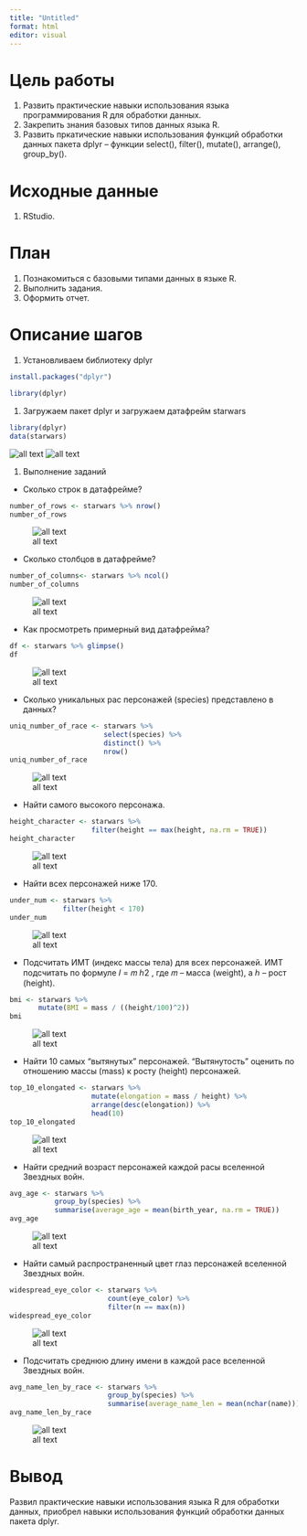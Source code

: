 ---
title: "Untitled"
format: html
editor: visual
---

# Цель работы
1. Развить практические навыки использования языка программирования R для обработки данных.
2. Закрепить знания базовых типов данных языка R.
3. Развить пркатические навыки использования функций обработки данных пакета dplyr – функции
select(), filter(), mutate(), arrange(), group_by().

# Исходные данные
1. RStudio.

# План
1. Познакомиться с базовыми типами данных в языке R.
2. Выполнить задания.
3. Оформить отчет.

# Описание шагов
1. Установливаем библиотеку dplyr

```R
install.packages("dplyr")
```

```R
library(dplyr)
```
1. Загружаем пакет dplyr и загружаем датафрейм starwars

```R
library(dplyr)
data(starwars)
```
![all text](img/1.jpg)
![all text](img/2.jpg)

1. Выполнение заданий

* Сколько строк в датафрейме?

```R
number_of_rows <- starwars %>% nrow()
number_of_rows
```

![all text](img/3.jpg)

* Сколько столбцов в датафрейме?

```R
number_of_columns<- starwars %>% ncol()
number_of_columns
```

![all text](img/4.jpg)

* Как просмотреть примерный вид датафрейма?

```R
df <- starwars %>% glimpse()
df
```

![all text](img/5.jpg)

* Сколько уникальных рас персонажей (species) представлено в данных?

```R
uniq_number_of_race <- starwars %>%
                       select(species) %>%
                       distinct() %>%
                       nrow()
uniq_number_of_race
```

![all text](img/6.jpg)

* Найти самого высокого персонажа.

```R
height_character <- starwars %>%
                    filter(height == max(height, na.rm = TRUE))
height_character
```

![all text](img/7.jpg)

* Найти всех персонажей ниже 170.

```R
under_num <- starwars %>%
             filter(height < 170)
under_num
```

![all text](img/8.jpg)

* Подсчитать ИМТ (индекс массы тела) для всех персонажей. ИМТ подсчитать по формуле 𝐼 = 𝑚
ℎ2 , где 𝑚 – масса (weight), а ℎ – рост (height).

```R
bmi <- starwars %>%
       mutate(BMI = mass / ((height/100)^2))
bmi
```

![all text](img/9.jpg)


* Найти 10 самых “вытянутых” персонажей. “Вытянутость” оценить по отношению массы (mass) к росту
(height) персонажей.

```R
top_10_elongated <- starwars %>%
                    mutate(elongation = mass / height) %>%
                    arrange(desc(elongation)) %>%
                    head(10)
top_10_elongated
```

![all text](img/10.jpg)

* Найти средний возраст персонажей каждой расы вселенной Звездных войн.

```R
avg_age <- starwars %>%
           group_by(species) %>%
           summarise(average_age = mean(birth_year, na.rm = TRUE))
avg_age
```

![all text](img/11.jpg)

* Найти самый распространенный цвет глаз персонажей вселенной Звездных войн.

```R
widespread_eye_color <- starwars %>%
                        count(eye_color) %>%
                        filter(n == max(n))
widespread_eye_color
```


![all text](img/12.jpg)

* Подсчитать среднюю длину имени в каждой расе вселенной Звездных войн.

```R
avg_name_len_by_race <- starwars %>%
                        group_by(species) %>%
                        summarise(average_name_len = mean(nchar(name)))
avg_name_len_by_race
```


![all text](img/13.jpg)

# Вывод
Развил практические навыки использования языка R для обработки данных, приобрел навыки использования функций обработки данных пакета dplyr.